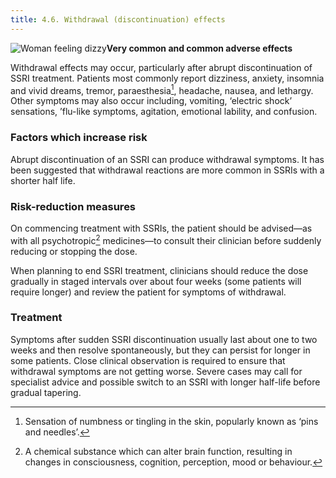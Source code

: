 ```yaml
---
title: 4.6. Withdrawal (discontinuation) effects
---
```



![Woman feeling dizzy](../../assets/con132004.jpg)**Very common and common adverse effects**

Withdrawal effects may occur, particularly after abrupt discontinuation of SSRI treatment. Patients most commonly report dizziness, anxiety, insomnia and vivid dreams, tremor, paraesthesia[^1], headache, nausea, and lethargy. Other symptoms may also occur including, vomiting, ‘electric shock’ sensations, ’flu-like symptoms, agitation, emotional lability, and confusion.

### Factors which increase risk

Abrupt discontinuation of an SSRI can produce withdrawal symptoms. It has been suggested that withdrawal reactions are more common in SSRIs with a shorter half life.

### Risk-reduction measures

On commencing treatment with SSRIs, the patient should be advised—as with all psychotropic[^2] medicines—to consult their clinician before suddenly reducing or stopping the dose.

When planning to end SSRI treatment, clinicians should reduce the dose gradually in staged intervals over about four weeks (some patients will require longer) and review the patient for symptoms of withdrawal.

### Treatment

Symptoms after sudden SSRI discontinuation usually last about one to two weeks and then resolve spontaneously, but they can persist for longer in some patients. Close clinical observation is required to ensure that withdrawal symptoms are not getting worse. Severe cases may call for specialist advice and possible switch to an SSRI with longer half-life before gradual tapering.



[^1]: Sensation of numbness or tingling in the skin, popularly known as ‘pins and needles’.


[^2]: A chemical substance which can alter brain function, resulting in changes in consciousness, cognition, perception, mood or behaviour.
